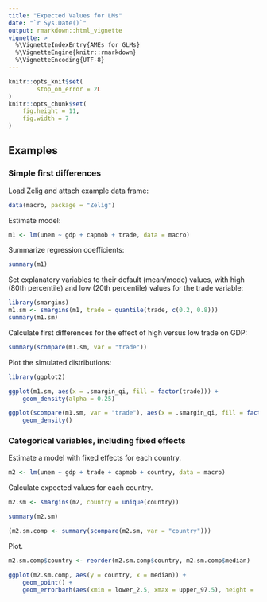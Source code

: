 ```yaml
---
title: "Expected Values for LMs"
date: "`r Sys.Date()`"
output: rmarkdown::html_vignette
vignette: >
  %\VignetteIndexEntry{AMEs for GLMs}
  %\VignetteEngine{knitr::rmarkdown}
  %\VignetteEncoding{UTF-8}
---
```


```r
knitr::opts_knit$set(
        stop_on_error = 2L
)
knitr::opts_chunk$set(
    fig.height = 11,
    fig.width = 7
)
```

## Examples

### Simple first differences

Load Zelig and attach example data frame:

```r
data(macro, package = "Zelig")
```

Estimate model:

```r
m1 <- lm(unem ~ gdp + capmob + trade, data = macro)
```

Summarize regression coefficients:

```r
summary(m1)
```

Set explanatory variables to their default (mean/mode) values, with
high (80th percentile) and low (20th percentile) values for the trade
variable:

```r
library(smargins)
m1.sm <- smargins(m1, trade = quantile(trade, c(0.2, 0.8)))
summary(m1.sm)
```

Calculate first differences for the effect of high versus low trade on GDP:

```r
summary(scompare(m1.sm, var = "trade"))
```

Plot the simulated distributions:

```r
library(ggplot2)

ggplot(m1.sm, aes(x = .smargin_qi, fill = factor(trade))) +
    geom_density(alpha = 0.25)

ggplot(scompare(m1.sm, var = "trade"), aes(x = .smargin_qi, fill = factor(trade))) +
    geom_density()
```

### Categorical variables, including fixed effects

Estimate a model with fixed effects for each country.

```r
m2 <- lm(unem ~ gdp + trade + capmob + country, data = macro)
```

Calculate expected values for each country.

```r
m2.sm <- smargins(m2, country = unique(country))

summary(m2.sm)

(m2.sm.comp <- summary(scompare(m2.sm, var = "country")))
```

Plot.

```r
m2.sm.comp$country <- reorder(m2.sm.comp$country, m2.sm.comp$median)

ggplot(m2.sm.comp, aes(y = country, x = median)) +
    geom_point() +
    geom_errorbarh(aes(xmin = lower_2.5, xmax = upper_97.5), height = .2)
```

